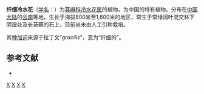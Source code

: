 {{Speciesbox
| taxon = Pilea gracilis
| authority = [[Hand.-Mazz.|Hand.-Mazz.]], 1929
}}

'''纤细冷水花'''（[[学名|学名]]：{{lang|la|''Pilea gracilis''}}）为[[荨麻科|荨麻科]][[冷水花属|冷水花属]]的植物，为中国的特有植物。分布在[[中国大陆|中国大陆]]的[[云南|云南]]等地，生长于海拔800米至1,600米的地区，常生于常绿阔叶混交林下阴湿处及长苔藓的石上，目前尚未由人工引种栽培。

其[[种加词|种加词]]来源于拉丁文“''gracilis''”，意为“纤细的”。

== 参考文献 ==
<div class="references-small">
* {{cite web| url =http://www.bioinfo.cn/db05/KmzwSpecies.php?action=view&id=23384| title =纤细冷水花| work =《中国高等植物数据库全库》| publisher =中国科学院微生物研究所| author =昆明植物研究所| accessdate =2009-02-25| deadurl =yes| archiveurl =https://web.archive.org/web/20160305031759/http://www.bioinfo.cn/db05/KmzwSpecies.php?action=view&id=23384| archivedate =2016-03-05}}
</div>
{{Taxonbar|from=Q15232174}}

[[Category:冷水花属|X]]
[[Category:1929年描述的植物|X]]
[[Category:中国特有植物|X]]
[[Category:云南植物|X]]

{{植物小作品}}